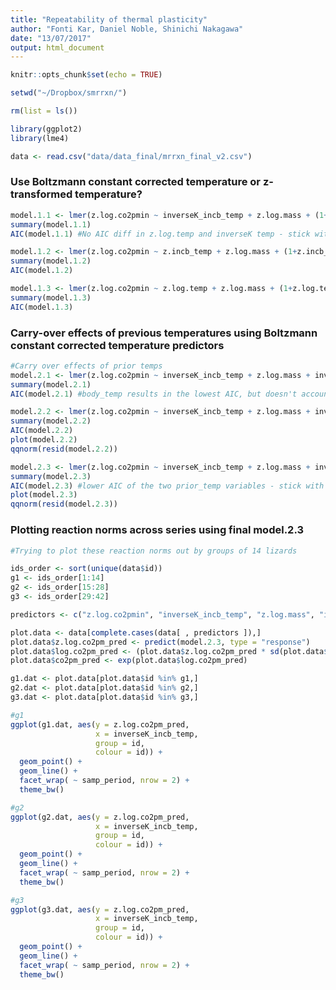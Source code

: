 ```yaml
---
title: "Repeatability of thermal plasticity"
author: "Fonti Kar, Daniel Noble, Shinichi Nakagawa"
date: "13/07/2017"
output: html_document
---
```


```r
knitr::opts_chunk$set(echo = TRUE)
```


```r
setwd("~/Dropbox/smrrxn/")

rm(list = ls())

library(ggplot2)
library(lme4)

data <- read.csv("data/data_final/mrrxn_final_v2.csv")
```

### Use Boltzmann constant corrected temperature or z-transformed temperature?

```r
model.1.1 <- lmer(z.log.co2pmin ~ inverseK_incb_temp + z.log.mass + (1+inverseK_incb_temp|id) + (1+inverseK_incb_temp|series), data = data)
summary(model.1.1)
AIC(model.1.1) #No AIC diff in z.log.temp and inverseK temp - stick with inverseK temp

model.1.2 <- lmer(z.log.co2pmin ~ z.incb_temp + z.log.mass + (1+z.incb_temp|id) + (1+z.incb_temp|series), data = data)
summary(model.1.2)
AIC(model.1.2) 

model.1.3 <- lmer(z.log.co2pmin ~ z.log.temp + z.log.mass + (1+z.log.temp|id) + (1+z.log.temp|series), data = data)
summary(model.1.3)
AIC(model.1.3)  
```

### Carry-over effects of previous temperatures using Boltzmann constant corrected temperature predictors

```r
#Carry over effects of prior temps 
model.2.1 <- lmer(z.log.co2pmin ~ inverseK_incb_temp + z.log.mass + inverseK_body_temp + (1+inverseK_incb_temp|id) + (1+inverseK_incb_temp|series), data = data)
summary(model.2.1)
AIC(model.2.1) #body_temp results in the lowest AIC, but doesn't account for prior measurement temps.

model.2.2 <- lmer(z.log.co2pmin ~ inverseK_incb_temp + z.log.mass + inverseK_prior_temp1 + (1+inverseK_incb_temp|id) + (1+inverseK_incb_temp|series), data = data)
summary(model.2.2)
AIC(model.2.2) 
plot(model.2.2)
qqnorm(resid(model.2.2))

model.2.3 <- lmer(z.log.co2pmin ~ inverseK_incb_temp + z.log.mass + inverseK_prior_temp2 + (1+inverseK_incb_temp|id) + (1+inverseK_incb_temp|series), data = data)
summary(model.2.3)
AIC(model.2.3) #lower AIC of the two prior_temp variables - stick with this one for final model
plot(model.2.3)
qqnorm(resid(model.2.3)) 
```

### Plotting reaction norms across series using final model.2.3

```r
#Trying to plot these reaction norms out by groups of 14 lizards

ids_order <- sort(unique(data$id))
g1 <- ids_order[1:14]
g2 <- ids_order[15:28]
g3 <- ids_order[29:42]

predictors <- c("z.log.co2pmin", "inverseK_incb_temp", "z.log.mass", "inverseK_prior_temp2" , "id" ,"series")

plot.data <- data[complete.cases(data[ , predictors ]),]
plot.data$z.log.co2pm_pred <- predict(model.2.3, type = "response")
plot.data$log.co2pm_pred <- (plot.data$z.log.co2pm_pred * sd(plot.data$log.co2pmin)) + mean(plot.data$log.co2pmin)
plot.data$co2pm_pred <- exp(plot.data$log.co2pm_pred)

g1.dat <- plot.data[plot.data$id %in% g1,]
g2.dat <- plot.data[plot.data$id %in% g2,]
g3.dat <- plot.data[plot.data$id %in% g3,]
```

```r
#g1
ggplot(g1.dat, aes(y = z.log.co2pm_pred, 
                   x = inverseK_incb_temp,
                   group = id, 
                   colour = id)) +
  geom_point() +
  geom_line() + 
  facet_wrap( ~ samp_period, nrow = 2) +
  theme_bw()   

#g2
ggplot(g2.dat, aes(y = z.log.co2pm_pred, 
                   x = inverseK_incb_temp,
                   group = id, 
                   colour = id)) +
  geom_point() +
  geom_line() + 
  facet_wrap( ~ samp_period, nrow = 2) +
  theme_bw() 

#g3
ggplot(g3.dat, aes(y = z.log.co2pm_pred, 
                   x = inverseK_incb_temp,
                   group = id, 
                   colour = id)) +
  geom_point() +
  geom_line() + 
  facet_wrap( ~ samp_period, nrow = 2) +
  theme_bw() 

```